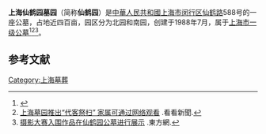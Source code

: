 '''上海仙鹤园墓园'''（简称'''仙鹤园'''）是[[中華人民共和國|中華人民共和國]][[上海市|上海市]][[闵行区|闵行区]][[仙鹤路|仙鹤路]]588号的一座公墓，占地近四百亩，园区分为北园和南园，创建于1988年7月，属于[[上海市一级公墓|上海市一级公墓]]<ref>{{cite web|url=https://mzj.sh.gov.cn/MZ_BZ66_0-2-14-18/20200515/MZ_BZ66_76.html|title=上海仙鹤园墓园_闵行区_上海市民政局|website=mzj.sh.gov.cn|access-date=2020-09-07|archive-date=2021-04-21|archive-url=https://web.archive.org/web/20210421043203/https://mzj.sh.gov.cn/MZ_BZ66_0-2-14-18/20200515/MZ_BZ66_76.html}}</ref><ref>[https://baijiahao.baidu.com/s?id=1663015883568622816 上海墓园推出“代客祭扫” 家属可通过网络观看] {{Wayback|url=https://baijiahao.baidu.com/s?id=1663015883568622816 |date=20200908013345 }}.看看新聞.</ref><ref>[http://sh.eastday.com/m/20130415/u1a7325180.html 摄影大赛入围作品在仙鹤园公墓进行展示] {{Wayback|url=http://sh.eastday.com/m/20130415/u1a7325180.html |date=20200908015306 }}.東方網.</ref>。

==参考文献==
{{reflist}}

[[Category:上海墓葬|Category:上海墓葬]]